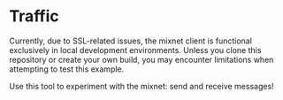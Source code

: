 # Traffic

<Callout type="info" emoji="⚠️">
    Currently, due to SSL-related issues, the mixnet client is functional exclusively in local development environments. Unless you clone this repository or create your own build, you may encounter limitations when attempting to test this example.
</Callout>

Use this tool to experiment with the mixnet: send and receive messages!

<Traffic />
<FormattedTrafficExampleCode />
